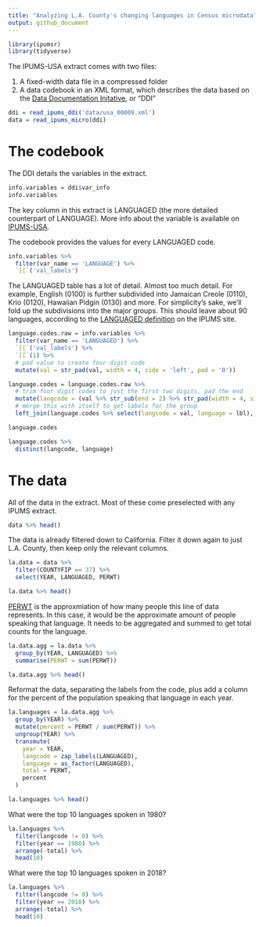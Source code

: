 ```yaml
---
title: "Analyzing L.A. County's changing languages in Census microdata"
output: github_document
---
```


```r
library(ipumsr)
library(tidyverse)
```

The IPUMS-USA extract comes with two files:

1. A fixed-width data file in a compressed folder
2. A data codebook in an XML format, which describes the data based on the [Data Documentation Initative](https://ddialliance.org/), or "DDI"

```r
ddi = read_ipums_ddi('data/usa_00009.xml')
data = read_ipums_micro(ddi)
```

# The codebook

The DDI details the variables in the extract.

```r
info.variables = ddi$var_info
info.variables
```

The key column in this extract is LANGUAGED (the more detailed counterpart of LANGUAGE). More info about the variable is available on [IPUMS-USA](https://usa.ipums.org/usa-action/variables/LANGUAGE).

The codebook provides the values for every LANGUAGED code.

```r
info.variables %>% 
  filter(var_name == 'LANGUAGE') %>% 
  `[[`('val_labels')
```

The LANGUAGED table has a lot of detail. Almost too much detail. For example, English (0100) is further subdivided into Jamaican Creole (0110), Krio (0120), Hawaiian Pidgin (0130) and more. For simplicity's sake, we'll fold up the subdivisions into the major groups. This should leave about 90 languages, according to the [LANGUAGED definition](https://usa.ipums.org/usa-action/variables/LANGUAGE#codes_section) on the IPUMS site.

```r
language.codes.raw = info.variables %>%
  filter(var_name == 'LANGUAGED') %>% 
  `[[`('val_labels') %>% 
  `[[`(1) %>% 
  # pad value to create four digit code
  mutate(val = str_pad(val, width = 4, side = 'left', pad = '0'))

language.codes = language.codes.raw %>% 
  # trim four digit codes to just the first two digits, pad the end
  mutate(langcode = (val %>% str_sub(end = 2) %>% str_pad(width = 4, side = 'right', pad = '0'))) %>% 
  # merge this with itself to get labels for the group
  left_join(language.codes %>% select(langcode = val, language = lbl), by = 'langcode')

language.codes
```

```r
language.codes %>%
  distinct(langcode, language)
```



# The data

All of the data in the extract. Most of these come preselected with any IPUMS extract.

```r
data %>% head()
```

The data is already filtered down to California. Filter it down again to just L.A. County, then keep only the relevant columns.

```r
la.data = data %>% 
  filter(COUNTYFIP == 37) %>% 
  select(YEAR, LANGUAGED, PERWT)

la.data %>% head()
```

[PERWT](https://usa.ipums.org/usa-action/variables/PERWT#description_section) is the approxmiation of how many people this line of data represents. In this case, it would be the approximate amount of people speaking that language. It needs to be aggregated and summed to get total counts for the language.

```r
la.data.agg = la.data %>% 
  group_by(YEAR, LANGUAGED) %>% 
  summarise(PERWT = sum(PERWT))

la.data.agg %>% head()
```

Reformat the data, separating the labels from the code, plus add a column for the percent of the population speaking that language in each year.

```r
la.languages = la.data.agg %>% 
  group_by(YEAR) %>% 
  mutate(percent = PERWT / sum(PERWT)) %>% 
  ungroup(YEAR) %>% 
  transmute(
    year = YEAR,
    langcode = zap_labels(LANGUAGED),
    language = as_factor(LANGUAGED),
    total = PERWT,
    percent
  )

la.languages %>% head()
```

What were the top 10 languages spoken in 1980?

```r
la.languages %>% 
  filter(langcode != 0) %>% 
  filter(year == 1980) %>% 
  arrange(-total) %>% 
  head(10)
```

What were the top 10 languages spoken in 2018?

```r
la.languages %>% 
  filter(langcode != 0) %>% 
  filter(year == 2018) %>% 
  arrange(-total) %>% 
  head(10)
```
